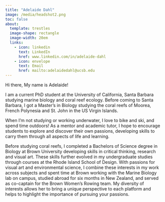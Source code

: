 ```yaml
---
title: "Adelaide Dahl"
image: /media/headshot2.png
toc: false
about: 
  template: trestles
  image-shape: rectangle
  image-width: 20em
  links:
    - icon: linkedin
      text: LinkedIn
      href: www.linkedin.com/in/adelaide-dahl
    - icon: envelope
      text: Email
      href: mailto:adelaidedahl@ucsb.edu
---
```


Hi there, My name is Adelaide!

I am a current PhD student at the University of California, Santa Barbara studying marine biology and coral reef ecology. Before coming to Santa Barbara, I got a Master's in Biology studying the coral reefs of Moorea, French Polynesia and St. John in the US Virgin Islands.

When I'm not studying or working underwater, I love to bike and ski, and spend time outdoors! As a mentor and academic tutor, I hope to encourage students to explore and discover their own passions, developing skills to carry them through all aspects of life and learning.

Before studying coral reefs, I completed a Bachelors of Science degree in Biology at Brown University developing skills in critical thinking, research and visual art. These skills further evolved in my undergraduate studies through courses at the Rhode Island School of Design. With passions for visual art and environmental science, I combine these interests in my work across subjects and spent time at Brown working with the Marine Biology lab on campus, studied abroad for six months in New Zealand, and served as co-captain for the Brown Women’s Rowing team. My diversity of interests allows her to bring a unique perspective to each platform and helps to highlight the importance of pursuing your passions.
